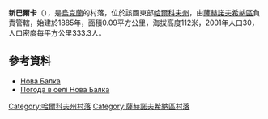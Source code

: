 {{coord|49|5|45|N|35|58|37|E|scale:100000_region:UA|display=title}}

'''新巴爾卡'''（{{lang-uk|Нова Балка}}），是[[烏克蘭|烏克蘭]]的村落，位於該國東部[[哈爾科夫州|哈爾科夫州]]，由[[薩赫諾夫希納區|薩赫諾夫希納區]]負責管轄，始建於1885年，面積0.09平方公里，海拔高度112米，2001年人口30，人口密度每平方公里333.3人。

==參考資料==
* [http://w1.c1.rada.gov.ua/pls/z7502/A005?rdat1=09.01.2009&rf7571=33970 Нова Балка]{{dead link|date=2018年3月 |bot=InternetArchiveBot |fix-attempted=yes }}
* [http://weather.in.ua/ua/har'kovskaja/17009 Погода в селі Нова Балка] {{Wayback|url=http://weather.in.ua/ua/har%27kovskaja/17009 |date=20210509041602 }}

{{DEFAULTSORT:Нова Балка}}
[[Category:哈爾科夫州村落|Category:哈爾科夫州村落]]
[[Category:薩赫諾夫希納區村落|Category:薩赫諾夫希納區村落]]


{{Kharkiv-geo-stub}}